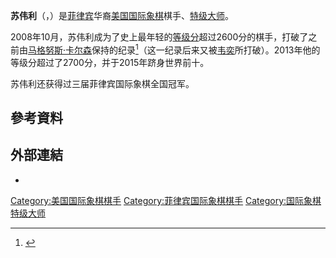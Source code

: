 {{Infobox chess player
|name = 苏伟利
|image = So wesley 20081120 olympiade dresden.jpg
|birthname = Wesley Barbossa So
|country = {{PHI}}<br/>{{USA}}
|birth_date = {{Birth date and age|1993|10|09}}
|birth_place ={{PHI}}
|death_date = 
|death_place = 
|title = [[国际象棋特级大师|特级大师]]（2008年）
|worldchampion = 
|rating = 
|ranking =
|peakrating = 2822（2017年2月）
|peakranking = 7（2015年2月）
|FideID = 5202213
}}
{{世大運獎牌記錄
|項目=西洋棋
|a1=2013
|b1=1
|c1=個人
}}
'''苏伟利'''（{{lang-en|Wesley Barbossa So}}，{{bd|1993年|10月9日||}}）是[[菲律宾|菲律宾]]华裔[[美国|美国]][[国际象棋|国际象棋]]棋手、[[国际象棋特级大师|特级大师]]。

2008年10月，苏伟利成为了史上最年轻的[[等级分|等级分]]超过2600分的棋手，打破了之前由[[马格努斯·卡尔森|马格努斯·卡尔森]]保持的纪录<ref>{{cite web |title=Carlsen's Conquests – at 22 he has broken all records |author=von Keitz, Michael |url=http://www.chessbase.com/newsdetail.asp?newsid=8845 |publisher=ChessBase News |date=12 February 2013 |accessdate=2 March 2013 |archive-date=2013-02-16 |archive-url=https://web.archive.org/web/20130216035411/http://www.chessbase.com/newsdetail.asp?newsid=8845 |dead-url=no }}</ref>（这一纪录后来又被[[韦奕|韦奕]]所打破）。2013年他的等级分超过了2700分，并于2015年跻身世界前十。

苏伟利还获得过三届菲律宾国际象棋全国冠军。

== 參考資料 ==
{{Reflist}}

== 外部連結 ==
*{{chessgames player|id=95915}}

[[Category:美国国际象棋棋手|Category:美国国际象棋棋手]]
[[Category:菲律宾国际象棋棋手|Category:菲律宾国际象棋棋手]]
[[Category:国际象棋特级大师|Category:国际象棋特级大师]]